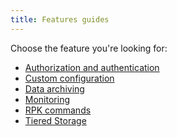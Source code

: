 ```yaml
---
title: Features guides
---
```


<head>
    <meta name="title" content="Features guides | Redpanda Docs"/>
    <meta name="description" content="Redpanda features guides index."/>
</head>

Choose the feature you're looking for:

- [Authorization and authentication](/docs/security/acls) 
- [Custom configuration](/docs/cluster-administration/configuration) 
- [Data archiving](/docs/data-management/data-archiving) 
- [Monitoring](/docs/cluster-administration/monitoring) 
- [RPK commands](/docs/reference/rpk-commands)
- [Tiered Storage](/docs/data-management/tiered-storage)
